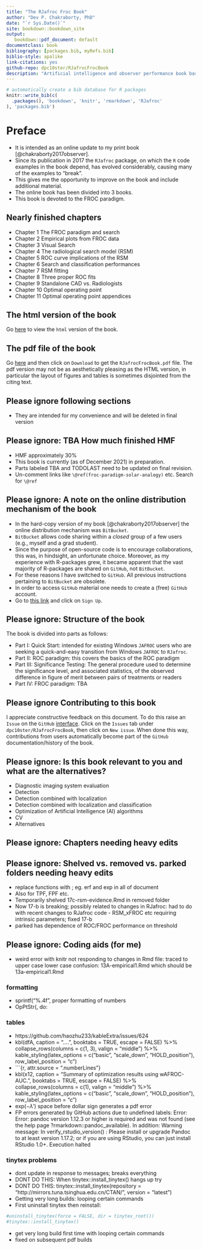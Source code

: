 ```yaml
--- 
title: "The RJafroc Froc Book"
author: "Dev P. Chakraborty, PhD"
date: "`r Sys.Date()`"
site: bookdown::bookdown_site
output: 
   bookdown::pdf_document: default
documentclass: book
bibliography: [packages.bib, myRefs.bib]
biblio-style: apalike
link-citations: yes
github-repo: dpc10ster/RJafrocFrocBook
description: "Artificial intelligence and observer performance book based on RJafroc."
---
```



```r
# automatically create a bib database for R packages
knitr::write_bib(c(
  .packages(), 'bookdown', 'knitr', 'rmarkdown', 'RJafroc'
), 'packages.bib')
```


# Preface {-}

* It is intended as an online update to my print book [@chakraborty2017observer]. 
* Since its publication in 2017 the `RJafroc` package, on which the `R` code examples in the book depend, has evolved considerably, causing many of the examples to "break". 
* This gives me the opportunity to improve on the book and include additional material.
* The online book has been divided into 3 books.
* This book is devoted to the FROC paradigm.


## Nearly finished chapters {-}

* Chapter 1 The FROC paradigm and search
* Chapter 2 Empirical plots from FROC data
* Chapter 3 Visual Search
* Chapter 4 The radiological search model (RSM)
* Chapter 5 ROC curve implications of the RSM
* Chapter 6 Search and classification performances
* Chapter 7 RSM fitting
* Chapter 8 Three proper ROC fits
* Chapter 9 Standalone CAD vs. Radiologists
* Chapter 10 Optimal operating point
* Chapter 11 Optimal operating point appendices


## The html version of the book {-}
Go [here](https://dpc10ster.github.io/RJafrocFrocBook/) to view the `html` version of the book.


## The pdf file of the book {-}

Go [here](https://github.com/dpc10ster/RJafrocFrocBook/blob/gh-pages/RJafrocFrocBook.pdf) and then click on `Download` to get the `RJafrocFrocBook.pdf` file. The pdf version may not be as aesthetically pleasing as the HTML version, in particular the layout of figures and tables is sometimes disjointed from the citing text. 




## Please ignore following sections {-}

* They are intended for my convenience and will be deleted in final version


## Please ignore: TBA How much finished HMF{-}

* HMF approximately 30%
* This book is currently (as of December 2021) in preparation. 
* Parts labeled TBA and TODOLAST need to be updated on final revision.
* Un-comment links like `\@ref(froc-paradigm-solar-analogy)` etc. Search for `\@ref`



## Please ignore: A note on the online distribution mechanism of the book {-}
* In the hard-copy version of my book [@chakraborty2017observer] the online distribution mechanism was `BitBucket`. 
* `BitBucket` allows code sharing within a _closed_ group of a few users (e.g., myself and a grad student). 
* Since the purpose of open-source code is to encourage collaborations, this was, in hindsight, an unfortunate choice. Moreover, as my experience with R-packages grew, it became apparent that the vast majority of R-packages are shared on `GitHub`, not `BitBucket`. 
* For these reasons I have switched to `GitHub`. All previous instructions pertaining to `BitBucket` are obsolete.
* In order to access `GitHub` material one needs to create a (free) `GitHub` account. 
* Go to [this link](https://github.com) and click on `Sign Up`.


## Please ignore: Structure of the book {-}
The book is divided into parts as follows:

* Part I: Quick Start: intended for existing Windows `JAFROC` users who are seeking a quick-and-easy transition from Windows `JAFROC` to `RJafroc`. 
* Part II: ROC paradigm: this covers the basics of the ROC paradigm 
* Part III: Significance Testing: The general procedure used to determine the significance level, and associated statistics, of the observed difference in figure of merit between pairs of treatments or readers
* Part IV: FROC paradigm: TBA


## Please ignore Contributing to this book {-}

I appreciate constructive feedback on this document. To do this raise an `Issue` on the `GitHub` [interface](https://github.com/dpc10ster/RJafrocFrocBook). Click on the `Issues` tab under `dpc10ster/RJafrocFrocBook`, then click on `New issue`. When done this way, contributions from users automatically become part of the `GitHub` documentation/history of the book.



## Please ignore: Is this book relevant to you and what are the alternatives? {-}

* Diagnostic imaging system evaluation
* Detection
* Detection combined with localization
* Detection combined with localization and classification
* Optimization of Artificial Intelligence (AI) algorithms
* CV
* Alternatives




## Please ignore: Chapters needing heavy edits {-}




## Please ignore: Shelved vs. removed vs. parked folders needing heavy edits {-}

* replace functions with \text{}; eg. erf and exp in all of document
* Also for TPF, FPF etc.
* Temporarily shelved 17c-rsm-evidence.Rmd in removed folder
* Now 17-b is breaking; possibly related to changes in RJafroc: had to do with recent changes to RJafroc code - RSM_xFROC etc requiring intrinsic parameters; fixed 17-b
* parked has dependence of ROC/FROC performance on threshold


## Please ignore: Coding aids (for me) {-}

* weird error with knitr not responding to changes in Rmd file: traced to upper case lower case confusion: 13A-empirical1.Rmd which should be 13a-empirical1.Rmd

### formatting
* sprintf("%.4f", proper formatting of numbers
* OpPtStr(, do:

### tables

* https://github.com/haozhu233/kableExtra/issues/624
* kbl(dfA, caption = "....", booktabs = TRUE, escape = FALSE) %>% collapse_rows(columns = c(1, 3), valign = "middle") %>% kable_styling(latex_options = c("basic", "scale_down", "HOLD_position"), row_label_position = "c") 
* ```{r, attr.source = ".numberLines"}
* kbl(x12, caption = "Summary of optimization results using wAFROC-AUC.", booktabs = TRUE, escape = FALSE) %>% collapse_rows(columns = c(1), valign = "middle") %>% kable_styling(latex_options = c("basic", "scale_down", "HOLD_position"), row_label_position = "c") 
* $\text{exp} \left ( -\lambda' \right )$ space before dollar sign generates a pdf error 
* FP errors generated by GitHub actions due to undefined labels:
Error: Error: pandoc version 1.12.3 or higher is required and was not found (see the help page ?rmarkdown::pandoc_available).
In addition: Warning message:
In verify_rstudio_version() :
Please install or upgrade Pandoc to at least version 1.17.2; or if you are using RStudio, you can just install RStudio 1.0+.
Execution halted

### tinytex problems

* dont update in response to messages; breaks everything
* DONT DO THIS: When tinytex::install_tinytex() hangs up try
* DONT DO THIS: tinytex::install_tinytex(repository = "http://mirrors.tuna.tsinghua.edu.cn/CTAN/", version = "latest")
* Getting very long builds: looping certain commands
* First uninstall tinytex then reinstall:
``` r
#uninstall_tinytex(force = FALSE, dir = tinytex_root())
#tinytex::install_tinytex()
```
* get very long build first time with looping certain commands
* fixed on subsequent pdf builds

